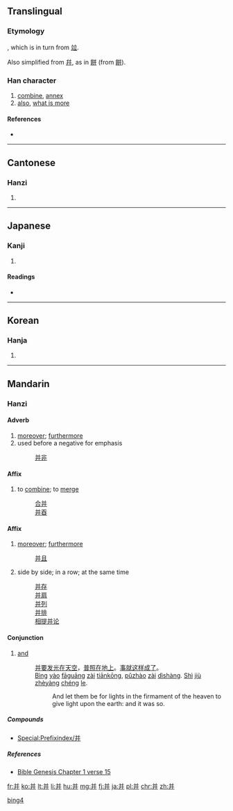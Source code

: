 {{also|幷|並|併|开}}
==Translingual==
{{zh-hanzi-box|并|[[並]]}}

===Etymology===
{{Han simp|並}}, which is in turn from [[竝]].

Also simplified from [[幷]], as in [[餅]] (from [[餠]]).

===Han character===
{{Han char|rn=51|rad=干|as=05|sn=8|four=8044<sub>1</sub>|canj=廿廿 (TT), X廿廿 (XTT)|ids=⿱[[丷]][[开]]}}

# [[combine]], [[annex]]
# [[also]], [[what is more]]

====References====
* {{Han ref|kx=0340.031|dkj=09170|dj=0649.020|hdz=10242.060|uh=5E76|ud=24182|bh=A67D|bd=42621}}

----

==Cantonese==

===Hanzi===
{{yue-hanzi|jyut=[[bing1]], [[bing3]], [[bing6]]|y=bing1, bing3, bing6}}

# {{defn|lang=yue|sort=干05}}

----

==Japanese==

===Kanji===
{{ja-kanji|grade=|rs=干05}}

# {{defn|lang=ja|sort=干05}}

====Readings====
* {{ja-readings|goon=[[ひょう]] (hyō), from [[ひゃう]]|kanon=[[へい]] (hei)|kun=[[あわせる]] (awaseru), [[ならぶ]] (narabu)}}

----

==Korean==

===Hanja===
{{ko-hanja|hangeul=경|rv=yeong|mr=yŏng}}

# {{defn|lang=ko|sort=干05}}

----

==Mandarin==
{{zh-hanzi-box|[[并]]|[[並]]}}

===Hanzi===
{{cmn-hanzi|pin=[[bìng]] ([[bing4]])|wg=ping<sup>4</sup>}}

====Adverb====
{{cmn-adv|s|pin=bìng|pint=bing4|tra=並|sim=并}}

# [[moreover]]; [[furthermore]]
# used before a negative for emphasis
#: [[并非]]

====Affix====
{{head|cmn|morpheme|simplified||Pinyin|bìng|traditional|併}}

# to [[combine]]; to [[merge]]
#: [[合并]]
#: [[并吞]]

====Affix====
{{head|cmn|morpheme|simplified||Pinyin|bìng|traditional|並}}

# [[moreover]]; [[furthermore]]
#: [[并且]]
# side by side; in a row; at the same time
#: [[并存]]
#: [[并肩]]
#: [[并列]]
#: [[并排]]
#: [[相提并论]]

====Conjunction====
{{cmn-con|s|pin=bìng|pint=bing4}}

# [[and]]
#: [[并]][[要]][[发光]][[在]][[天空]]，[[普照]][[在]][[地上]]。[[事]][[就]][[这样]][[成]][[了]]。
#: [[bìng|Bìng]] [[yào]] [[fāguāng]] [[zài]] [[tiānkōng]], [[pǔzhào]] [[zài]] [[dìshàng]]. [[shì|Shì]] [[jiù]] [[zhèyàng]] [[chéng]] [[le]].
#:: And let them be for lights in the firmament of the heaven to give light upon the earth: and it was so.

=====Compounds=====
* [[Special:Prefixindex/并]]

=====References=====
* [http://wordproject.org/multi/bi_en_cn_py.htm Bible Genesis Chapter 1 verse 15]

[[Category:Elementary Mandarin|bing4]]

[[fr:并]]
[[ko:并]]
[[lt:并]]
[[li:并]]
[[hu:并]]
[[mg:并]]
[[fj:并]]
[[ja:并]]
[[pl:并]]
[[chr:并]]
[[zh:并]]